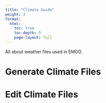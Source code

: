 ```yaml
---
title: "Climate Guide"
weight: 3
format: 
  html:
    toc: true
    toc-depth: 5
    page-layout: full
---
```


All about weather files used in EMOD.

# Generate Climate Files

# Edit Climate Files

